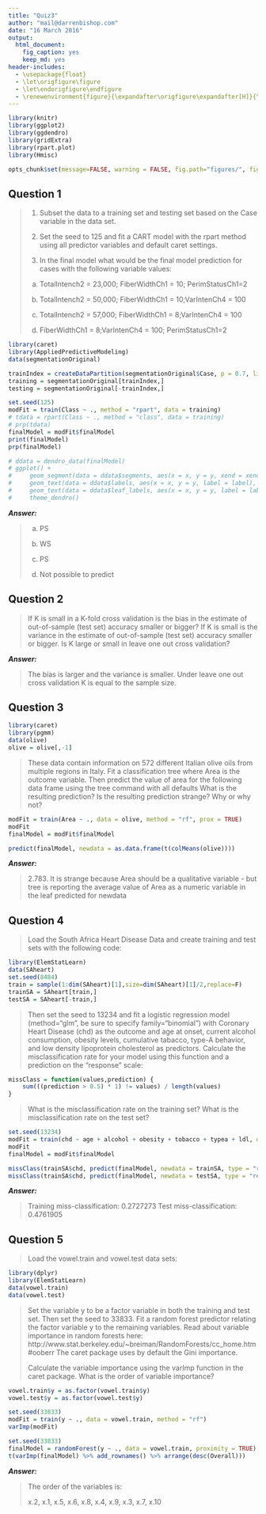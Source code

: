 ```yaml
---
title: "Quiz3"
author: "mail@darrenbishop.com"
date: "16 March 2016"
output:
  html_document:
    fig_caption: yes
    keep_md: yes
header-includes:
  - \usepackage{float}
  - \let\origfigure\figure
  - \let\endorigfigure\endfigure
  - \renewenvironment{figure}{\expandafter\origfigure\expandafter[H]}{\endorigfigure}
---
```


```r
library(knitr)
library(ggplot2)
library(ggdendro)
library(gridExtra)
library(rpart.plot)
library(Hmisc)

opts_chunk$set(message=FALSE, warning = FALSE, fig.path="figures/", fig.width=10, fig.align = "center")
```

## Question 1

> 1. Subset the data to a training set and testing set based on the Case variable in the data set.
> 
> 2. Set the seed to 125 and fit a CART model with the rpart method using all predictor variables and default caret settings.
> 
> 3. In the final model what would be the final model prediction for cases with the following variable values:
> 
> a. TotalIntench2 = 23,000; FiberWidthCh1 = 10; PerimStatusCh1=2
> 
> b. TotalIntench2 = 50,000; FiberWidthCh1 = 10;VarIntenCh4 = 100
> 
> c. TotalIntench2 = 57,000; FiberWidthCh1 = 8;VarIntenCh4 = 100
> 
> d. FiberWidthCh1 = 8;VarIntenCh4 = 100; PerimStatusCh1=2


```r
library(caret)
library(AppliedPredictiveModeling)
data(segmentationOriginal)

trainIndex = createDataPartition(segmentationOriginal$Case, p = 0.7, list = FALSE)
training = segmentationOriginal[trainIndex,]
testing = segmentationOriginal[-trainIndex,]

set.seed(125)
modFit = train(Class ~ ., method = "rpart", data = training)
# tdata = rpart(Class ~ ., method = "class", data = training)
# prp(tdata)
finalModel = modFit$finalModel
print(finalModel)
prp(finalModel)

# ddata = dendro_data(finalModel)
# ggplot() + 
#     geom_segment(data = ddata$segments, aes(x = x, y = y, xend = xend, yend = yend)) + 
#     geom_text(data = ddata$labels, aes(x = x, y = y, label = label), size = 5, vjust = -0.4) +
#     geom_text(data = ddata$leaf_labels, aes(x = x, y = y, label = label), size = 5, vjust = 1) +
#     theme_dendro()

```

***Answer:***

> a. PS
> 
> b. WS
> 
> c. PS
> 
> d. Not possible to predict

## Question 2

> If K is small in a K-fold cross validation is the bias in the estimate of out-of-sample (test set) accuracy smaller or bigger?
> If K is small is the variance in the estimate of out-of-sample (test set) accuracy smaller or bigger.
> Is K large or small in leave one out cross validation?

***Answer:***

> The bias is larger and the variance is smaller. Under leave one out cross validation K is equal to the sample size.

## Question 3

```r
library(caret)
library(pgmm)
data(olive)
olive = olive[,-1]
```

> These data contain information on 572 different Italian olive oils from multiple regions in Italy.
> Fit a classification tree where Area is the outcome variable.
> Then predict the value of area for the following data frame using the tree command with all defaults
> What is the resulting prediction? Is the resulting prediction strange? Why or why not?

```r
modFit = train(Area ~ ., data = olive, method = "rf", prox = TRUE)
modFit
finalModel = modFit$finalModel

predict(finalModel, newdata = as.data.frame(t(colMeans(olive))))
```

***Answer:***

> 2.783. It is strange because Area should be a qualitative variable - but tree is reporting the average value of Area as a numeric variable in the leaf predicted for newdata

## Question 4

> Load the South Africa Heart Disease Data and create training and test sets with the following code:

```r
library(ElemStatLearn)
data(SAheart)
set.seed(8484)
train = sample(1:dim(SAheart)[1],size=dim(SAheart)[1]/2,replace=F)
trainSA = SAheart[train,]
testSA = SAheart[-train,]
```

> Then set the seed to 13234 and fit a logistic regression model (method="glm", be sure to specify family="binomial") with Coronary Heart Disease (chd) as the outcome and age at onset, current alcohol consumption, obesity levels, cumulative tabacco, type-A behavior, and low density lipoprotein cholesterol as predictors. Calculate the misclassification rate for your model using this function and a prediction on the "response" scale:

```r
missClass = function(values,prediction) {
    sum(((prediction > 0.5) * 1) != values) / length(values)
}
```

> What is the misclassification rate on the training set? What is the misclassification rate on the test set?

```r
set.seed(13234)
modFit = train(chd ~ age + alcohol + obesity + tobacco + typea + ldl, data = trainSA, method = "glm", family = "binomial")
modFit
finalModel = modFit$finalModel

missClass(trainSA$chd, predict(finalModel, newdata = trainSA, type = "response"))
missClass(trainSA$chd, predict(finalModel, newdata = testSA, type = "response"))
```

***Answer:***

> Training miss-classification: 0.2727273
> Test miss-classification: 0.4761905

## Question 5

> Load the vowel.train and vowel.test data sets:

```r
library(dplyr)
library(ElemStatLearn)
data(vowel.train)
data(vowel.test)
```

> Set the variable y to be a factor variable in both the training and test set. Then set the seed to 33833.
> Fit a random forest predictor relating the factor variable y to the remaining variables.
> Read about variable importance in random forests here: http://www.stat.berkeley.edu/~breiman/RandomForests/cc_home.htm#ooberr
> The caret package uses by default the Gini importance.
> 
> Calculate the variable importance using the varImp function in the caret package.
> What is the order of variable importance?

```r
vowel.train$y = as.factor(vowel.train$y)
vowel.test$y = as.factor(vowel.test$y)

set.seed(33833)
modFit = train(y ~ ., data = vowel.train, method = "rf")
varImp(modFit)

set.seed(33833)
finalModel = randomForest(y ~ ., data = vowel.train, proximity = TRUE)
t(varImp(finalModel) %>% add_rownames() %>% arrange(desc(Overall)))
```

***Answer:***

> The order of the variables is:
> 
> x.2, x.1, x.5, x.6, x.8, x.4, x.9, x.3, x.7, x.10
